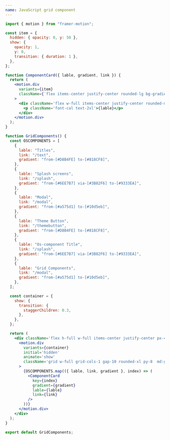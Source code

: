 ```yaml
---
name: JavaScript grid component
---
```


```jsx
import { motion } from "framer-motion";

const item = {
  hidden: { opacity: 0, y: 50 },
  show: {
    opacity: 1,
    y: 0,
    transition: { duration: 1 },
  },
};

function ComponentCard({ lable, gradient, link }) {
  return (
    <motion.div
      variants={item}
      className={`flex items-center justify-center rounded-lg bg-gradient-to-r hover:shadow-xl md:h-auto  lg:hover:scale-[1.01] ${gradient}  cursor-pointer  bg-white p-[3.5px] transition duration-300 hover:shadow-2xl dark:hover:shadow-cyan-500`}
    >
      <div className='flex w-full items-center justify-center rounded-md  bg-white  py-6  dark:bg-gray-900  md:items-start md:py-10'>
        <p className='font-cal text-2xl'>{lable}</p>
      </div>
    </motion.div>
  );
}

function GridComponents() {
  const OSCOMPONENTS = [
    {
      lable: "Titles",
      link: "/text",
      gradient: "from-[#D8B4FE] to-[#818CF8]",
    },
    {
      lable: "Splash screens",
      link: "/splash",
      gradient: "from-[#6EE7B7] via-[#3B82F6] to-[#9333EA]",
    },
    {
      lable: "Modal",
      link: "/modal",
      gradient: "from-[#a575d1] to-[#10d5eb]",
    },
    {
      lable: "Theme Button",
      link: "/themebutton",
      gradient: "from-[#D8B4FE] to-[#818CF8]",
    },
    {
      lable: "Os-component Title",
      link: "/splash",
      gradient: "from-[#6EE7B7] via-[#3B82F6] to-[#9333EA]",
    },
    {
      lable: "Grid Components",
      link: "/modal",
      gradient: "from-[#a575d1] to-[#10d5eb]",
    },
  ];

  const container = {
    show: {
      transition: {
        staggerChildren: 0.3,
      },
    },
  };

  return (
    <div className='flex h-full w-full items-center justify-center px-4'>
      <motion.div
        variants={container}
        initial='hidden'
        animate='show'
        className='grid w-full grid-cols-1 gap-10 rounded-xl py-8  md:grid-cols-3'
      >
        {OSCOMPONENTS.map(({ lable, link, gradient }, index) => (
          <ComponentCard
            key={index}
            gradient={gradient}
            lable={lable}
            link={link}
          />
        ))}
      </motion.div>
    </div>
  );
}

export default GridComponents;
```
